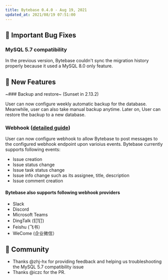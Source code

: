 ```yaml
---
title: Bytebase 0.4.0 - Aug 19, 2021
updated_at: 2021/08/19 07:51:00
---
```



## 🐞 Important Bug Fixes

### MySQL 5.7 compatibility

In the previous version, Bytebase couldn't sync the migration history properly because it used a MySQL 8.0 only feature.

## 🚀 New Features

~### Backup and restore~ (Sunset in 2.13.2)

User can now configure weekly automatic backup for the database. Meanwhile, user can also take manual backup anytime. Later on, User can restore the backup to a new database.

### Webhook ([detailed guide](https://docs.bytebase.com/use-bytebase/webhook-integration))

User can now configure webhook to allow Bytebase to post messages to the configured webhook endpoint upon varioius events. Bytebase currently supports following events:

- Issue creation
- Issue status change
- Issue task status change
- Issue info change such as its assignee, title, description
- Issue comment creation

#### Bytebase also supports following webhook providers

- Slack
- Discord
- Microsoft Teams
- DingTalk (钉钉)
- Feishu (飞书）
- WeCome (企业微信）

## 🎠 Community

- Thanks @zhj-hx for providing feedback and helping us troubleshooting the MySQL 5.7 compatibility issue
- Thanks @iczc for the PR.

<InstallUpgrade />
